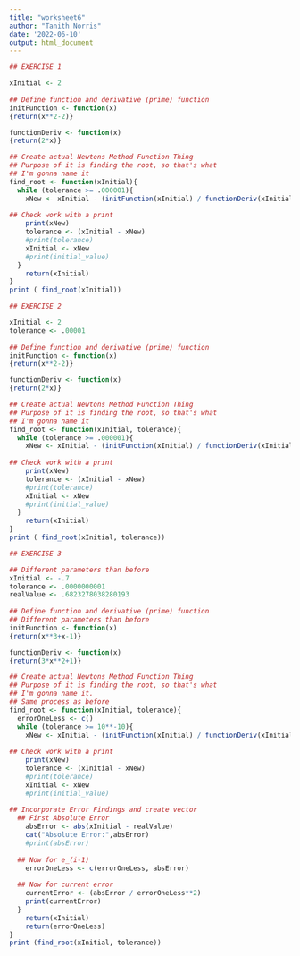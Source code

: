 ```yaml
---
title: "worksheet6"
author: "Tanith Norris"
date: '2022-06-10'
output: html_document
---
```


```r
## EXERCISE 1

xInitial <- 2
  
## Define function and derivative (prime) function
initFunction <- function(x)
{return(x**2-2)}

functionDeriv <- function(x)
{return(2*x)}

## Create actual Newtons Method Function Thing
## Purpose of it is finding the root, so that's what
## I'm gonna name it
find_root <- function(xInitial){
  while (tolerance >= .000001){
    xNew <- xInitial - (initFunction(xInitial) / functionDeriv(xInitial))
  
## Check work with a print
    print(xNew)
    tolerance <- (xInitial - xNew)
    #print(tolerance)
    xInitial <- xNew
    #print(initial_value)
  }
    return(xInitial)
}
print ( find_root(xInitial))
```

```r
## EXERCISE 2

xInitial <- 2
tolerance <- .00001
  
## Define function and derivative (prime) function
initFunction <- function(x)
{return(x**2-2)}

functionDeriv <- function(x)
{return(2*x)}

## Create actual Newtons Method Function Thing
## Purpose of it is finding the root, so that's what
## I'm gonna name it
find_root <- function(xInitial, tolerance){
  while (tolerance >= .000001){
    xNew <- xInitial - (initFunction(xInitial) / functionDeriv(xInitial))
  
## Check work with a print
    print(xNew)
    tolerance <- (xInitial - xNew)
    #print(tolerance)
    xInitial <- xNew
    #print(initial_value)
  }
    return(xInitial)
}
print ( find_root(xInitial, tolerance))

```

```r
## EXERCISE 3

## Different parameters than before
xInitial <- -.7
tolerance <- .0000000001
realValue <- .6823278038280193
  
## Define function and derivative (prime) function
## Different parameters than before
initFunction <- function(x)
{return(x**3+x-1)}

functionDeriv <- function(x)
{return(3*x**2+1)}

## Create actual Newtons Method Function Thing
## Purpose of it is finding the root, so that's what
## I'm gonna name it.
## Same process as before
find_root <- function(xInitial, tolerance){
  errorOneLess <- c()
  while (tolerance >= 10**-10){
    xNew <- xInitial - (initFunction(xInitial) / functionDeriv(xInitial))
  
## Check work with a print
    print(xNew)
    tolerance <- (xInitial - xNew)
    #print(tolerance)
    xInitial <- xNew
    #print(initial_value)
    
## Incorporate Error Findings and create vector
  ## First Absolute Error
    absError <- abs(xInitial - realValue)
    cat("Absolute Error:",absError)
    #print(absError)
    
  ## Now for e_(i-1)
    errorOneLess <- c(errorOneLess, absError)
  
  ## Now for current error 
    currentError <- (absError / errorOneLess**2)
    print(currentError)
  }
    return(xInitial)
    return(errorOneLess)
}
print (find_root(xInitial, tolerance))

```
